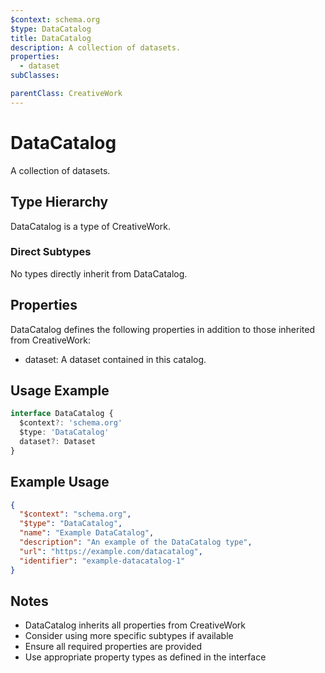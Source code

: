 ```yaml
---
$context: schema.org
$type: DataCatalog
title: DataCatalog
description: A collection of datasets.
properties:
  - dataset
subClasses:

parentClass: CreativeWork
---
```


# DataCatalog

A collection of datasets.

## Type Hierarchy

DataCatalog is a type of CreativeWork.

### Direct Subtypes

No types directly inherit from DataCatalog.

## Properties

DataCatalog defines the following properties in addition to those inherited from CreativeWork:

- dataset: A dataset contained in this catalog.

## Usage Example

```typescript
interface DataCatalog {
  $context?: 'schema.org'
  $type: 'DataCatalog'
  dataset?: Dataset
}
```

## Example Usage

```json
{
  "$context": "schema.org",
  "$type": "DataCatalog",
  "name": "Example DataCatalog",
  "description": "An example of the DataCatalog type",
  "url": "https://example.com/datacatalog",
  "identifier": "example-datacatalog-1"
}
```

## Notes

- DataCatalog inherits all properties from CreativeWork
- Consider using more specific subtypes if available
- Ensure all required properties are provided
- Use appropriate property types as defined in the interface

